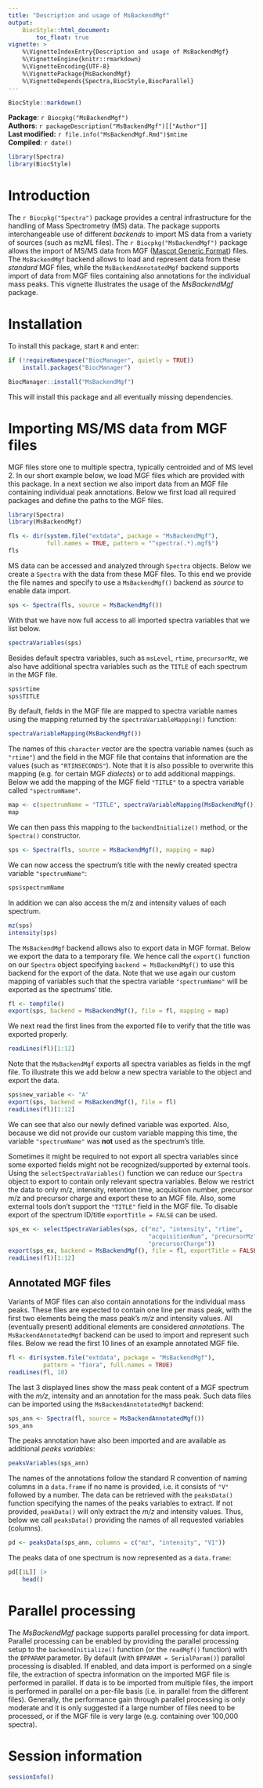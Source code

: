 ```yaml
---
title: "Description and usage of MsBackendMgf"
output:
    BiocStyle::html_document:
        toc_float: true
vignette: >
    %\VignetteIndexEntry{Description and usage of MsBackendMgf}
    %\VignetteEngine{knitr::rmarkdown}
    %\VignetteEncoding{UTF-8}
    %\VignettePackage{MsBackendMgf}
    %\VignetteDepends{Spectra,BiocStyle,BiocParallel}
---
```


```r
BiocStyle::markdown()
```

**Package**: `r Biocpkg("MsBackendMgf")`<br />
**Authors**: `r packageDescription("MsBackendMgf")[["Author"]] `<br />
**Last modified:** `r file.info("MsBackendMgf.Rmd")$mtime`<br />
**Compiled**: `r date()`

```r
library(Spectra)
library(BiocStyle)
```

# Introduction

The `r Biocpkg("Spectra")` package provides a central infrastructure for the
handling of Mass Spectrometry (MS) data. The package supports interchangeable
use of different *backends* to import MS data from a variety of sources (such as
mzML files). The `r Biocpkg("MsBackendMgf")` package allows the import of MS/MS
data from MGF ([Mascot Generic
Format](http://www.matrixscience.com/help/data_file_help.html)) files. The
`MsBackendMgf` backend allows to load and represent data from these *standard*
MGF files, while the `MsBackendAnnotatedMgf` backend supports import of data
from MGF files containing also annotations for the individual mass peaks. This
vignette illustrates the usage of the *MsBackendMgf* package.

# Installation

To install this package, start `R` and enter:

```r
if (!requireNamespace("BiocManager", quietly = TRUE))
    install.packages("BiocManager")

BiocManager::install("MsBackendMgf")
```

This will install this package and all eventually missing dependencies.


# Importing MS/MS data from MGF files

MGF files store one to multiple spectra, typically centroided and of MS
level 2. In our short example below, we load MGF files which are provided with
this package. In a next section we also import data from an MGF file containing
individual peak annotations. Below we first load all required packages and
define the paths to the MGF files.

```r
library(Spectra)
library(MsBackendMgf)

fls <- dir(system.file("extdata", package = "MsBackendMgf"),
           full.names = TRUE, pattern = "^spectra(.*).mgf$")
fls
```

MS data can be accessed and analyzed through `Spectra` objects. Below
we create a `Spectra` with the data from these MGF files. To this end
we provide the file names and specify to use a `MsBackendMgf()`
backend as *source* to enable data import.

```r
sps <- Spectra(fls, source = MsBackendMgf())
```

With that we have now full access to all imported spectra variables
that we list below.

```r
spectraVariables(sps)
```

Besides default spectra variables, such as `msLevel`, `rtime`,
`precursorMz`, we also have additional spectra variables such as the
`TITLE` of each spectrum in the MGF file.

```r
sps$rtime
sps$TITLE
```

By default, fields in the MGF file are mapped to spectra variable names using
the mapping returned by the `spectraVariableMapping()` function:

```r
spectraVariableMapping(MsBackendMgf())
```

The names of this `character` vector are the spectra variable names (such as
`"rtime"`) and the field in the MGF file that contains that information are the
values (such as `"RTINSECONDS"`). Note that it is also possible to overwrite
this mapping (e.g. for certain MGF *dialects*) or to add additional
mappings. Below we add the mapping of the MGF field `"TITLE"` to a spectra
variable called `"spectrumName"`.

```r
map <- c(spectrumName = "TITLE", spectraVariableMapping(MsBackendMgf()))
map
```

We can then pass this mapping to the `backendInitialize()` method, or the
`Spectra()` constructor.

```r
sps <- Spectra(fls, source = MsBackendMgf(), mapping = map)
```

We can now access the spectrum's title with the newly created spectra variable
`"spectrumName"`:

```r
sps$spectrumName
```

In addition we can also access the m/z and intensity values of each
spectrum.

```r
mz(sps)
intensity(sps)
```

The `MsBackendMgf` backend allows also to export data in MGF format. Below we
export the data to a temporary file. We hence call the `export()` function on
our `Spectra` object specifying `backend = MsBackendMgf()` to use this backend
for the export of the data. Note that we use again our custom mapping of
variables such that the spectra variable `"spectrumName"` will be exported as
the spectrums' title.

```r
fl <- tempfile()
export(sps, backend = MsBackendMgf(), file = fl, mapping = map)
```

We next read the first lines from the exported file to verify that the title was
exported properly.

```r
readLines(fl)[1:12]
```

Note that the `MsBackendMgf` exports all spectra variables as fields in the mgf
file. To illustrate this we add below a new spectra variable to the object and
export the data.

```r
sps$new_variable <- "A"
export(sps, backend = MsBackendMgf(), file = fl)
readLines(fl)[1:12]
```

We can see that also our newly defined variable was exported. Also, because we
did not provide our custom variable mapping this time, the variable
`"spectrumName"` was **not** used as the spectrum's title.

Sometimes it might be required to not export all spectra variables since some
exported fields might not be recognized/supported by external tools. Using the
`selectSpectraVariables()` function we can reduce our `Spectra` object to export
to contain only relevant spectra variables. Below we restrict the data to only
m/z, intensity, retention time, acquisition number, precursor m/z and precursor
charge and export these to an MGF file. Also, some external tools don't support
the `"TITLE"` field in the MGF file. To disable export of the spectrum ID/title
`exportTitle = FALSE` can be used.

```r
sps_ex <- selectSpectraVariables(sps, c("mz", "intensity", "rtime",
                                        "acquisitionNum", "precursorMz",
                                        "precursorCharge"))
export(sps_ex, backend = MsBackendMgf(), file = fl, exportTitle = FALSE)
readLines(fl)[1:12]
```

## Annotated MGF files

Variants of MGF files can also contain annotations for the individual mass
peaks. These files are expected to contain one line per mass peak, with the
first two elements being the mass peak's *m/z* and intensity values. All
(eventually present) additional elements are considered *annotations*. The
`MsBackendAnnotatedMgf` backend can be used to import and represent such files.
Below we read the first 10 lines of an example annotated MGF file.

```r
fl <- dir(system.file("extdata", package = "MsBackendMgf"),
          pattern = "fiora", full.names = TRUE)
readLines(fl, 10)
```

The last 3 displayed lines show the mass peak content of a MGF spectrum with the
*m/z*, intensity and an annotation for the mass peak. Such data files can be
imported using the `MsBackendAnntotatedMgf` backend:

```r
sps_ann <- Spectra(fl, source = MsBackendAnnotatedMgf())
sps_ann
```

The peaks annotation have also been imported and are available as additional
*peaks variables*:

```r
peaksVariables(sps_ann)
```

The names of the annotations follow the standard R convention of naming columns
in a `data.frame` if no name is provided, i.e. it consists of `"V"` followed by
a number. The data can be retrieved with the `peaksData()` function specifying
the names of the peaks variables to extract. If not provided, `peakData()` will
only extract the *m/z* and intensity values. Thus, below we call `peaksData()`
providing the names of all requested variables (columns).

```r
pd <- peaksData(sps_ann, columns = c("mz", "intensity", "V1"))
```

The peaks data of one spectrum is now represented as a `data.frame`:

```r
pd[[1L]] |>
    head()
```

# Parallel processing

The *MsBackendMgf* package supports parallel processing for data
import. Parallel processing can be enabled by providing the parallel processing
setup to the `backendInitialize()` function (or the `readMgf()` function) with
the `BPPARAM` parameter. By default (with `BPPARAM = SerialParam()`) parallel
processing is disabled. If enabled, and data import is performed on a single
file, the extraction of spectra information on the imported MGF file is
performed in parallel. If data is to be imported from multiple files, the import
is performed in parallel on a per-file basis (i.e. in parallel from the
different files). Generally, the performance gain through parallel processing is
only moderate and it is only suggested if a large number of files need to be
processed, or if the MGF file is very large (e.g. containing over 100,000
spectra).

# Session information

```r
sessionInfo()
```

